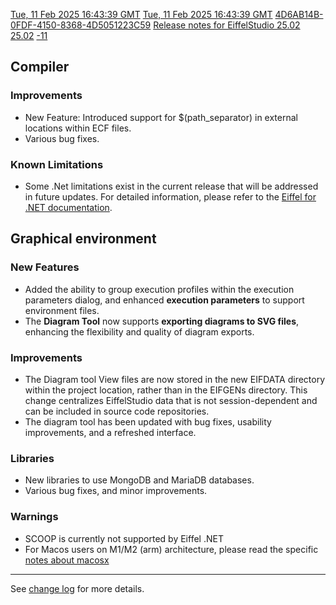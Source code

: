 [[Property:modification_date|Tue, 11 Feb 2025 16:43:39 GMT]]
[[Property:publication_date|Tue, 11 Feb 2025 16:43:39 GMT]]
[[Property:uuid|4D6AB14B-0FDF-4150-8368-4D5051223C59]]
[[Property:title|Release notes for EiffelStudio 25.02]]
[[Property:link_title|25.02]]
[[Property:weight|-11]]

==Compiler==
===Improvements===
* New Feature: Introduced support for $(path_separator) in external locations within ECF files.
* Various bug fixes.

===Known Limitations===
* Some .Net limitations exist in the current release that will be addressed in future updates. For detailed information, please refer to the  [https://www.eiffel.org/doc/version/25.02/uuid/fe8a6a7d-4590-0db2-d59a-307082b18ecc Eiffel for .NET documentation].

==Graphical environment==
===New Features===
* Added the ability to group execution profiles within the execution parameters dialog, and enhanced '''execution parameters''' to support environment files.
* The '''Diagram Tool''' now supports '''exporting diagrams to SVG files''', enhancing the flexibility and quality of diagram exports.

===Improvements===
* The Diagram tool View files are now stored in the new EIFDATA directory within the project location, rather than in the EIFGENs directory. This change centralizes EiffelStudio data that is not session-dependent and can be included in source code repositories.
* The diagram tool has been updated with bug fixes, usability improvements, and a refreshed interface.

===Libraries===
* New libraries to use MongoDB and MariaDB databases.
* Various bug fixes, and minor improvements.

===Warnings===
* SCOOP is currently not supported by Eiffel .NET
* For Macos users on M1/M2 (arm) architecture, please read the specific [[Release notes for EiffelStudio 22.12 - macosx|notes about macosx]]
----

See [https://dev.eiffel.com/EiffelStudio_25.02_Releases change log] for more details.
